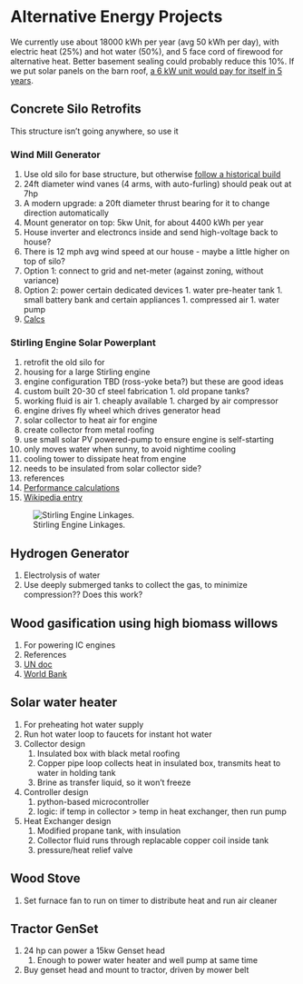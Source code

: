 

# Alternative Energy Projects

We currently use about 18000 kWh per year (avg 50 kWh per day), with electric heat (25%) and hot water (50%), and 5 face cord of firewood for alternative heat. Better basement sealing could probably reduce this 10%. If we put solar panels on the barn roof, [a 6 kW unit would pay for itself in 5 years](https://docs.google.com/spreadsheets/d/189Td1nhGW3Vrj0CtqKAWVy8kJlys1NEx5la_6wacGrw/edit#gid=1167446425).

##  Concrete Silo Retrofits 
This structure isn't going anywhere, so use it

###  Wind Mill Generator 
1. Use old silo for base structure, but otherwise [follow a historical build](http://www.yorktown-windmill.org/)
  1. 24ft diameter wind vanes (4 arms, with auto-furling) should peak out at 7hp
  1. A modern upgrade: a 20ft diameter thrust bearing for it to change direction automatically
1. Mount generator on top: 5kw Unit, for about 4400 kWh per year
  1. House inverter and electroncs inside and send high-voltage back to house?
  1. There is 12 mph avg wind speed at our house - maybe a little higher on top of silo?
  1. Option 1: connect to grid and net-meter (against zoning, without variance)
  1. Option 2: power certain dedicated devices
    1. water pre-heater tank
    1. small battery bank and certain appliances
    1. compressed air
    1. water pump
1. [Calcs](http://zebu.uoregon.edu/1996/ph162/l14.html)

###  Stirling Engine Solar Powerplant 
1. retrofit the old silo for
 1. housing for a large Stirling engine
  1. engine configuration TBD (ross-yoke beta?) but these are good ideas
   1. custom built 20-30 cf steel fabrication
    1. old propane tanks?
   1. working fluid is air
    1. cheaply available
    1. charged by air compressor
   1. engine drives fly wheel which drives generator head
 1. solar collector to heat air for engine
  1. create collector from metal roofing
  1. use small solar PV powered-pump to ensure engine is self-starting
   1. only moves water when sunny, to avoid nightime cooling
 1. cooling tower to dissipate heat from engine
  1. needs to be insulated from solar collector side?
 1. references
1. [Performance calculations](http://www.bekkoame.ne.jp/~khirata/academic/simple/simplee.htm)
1. [Wikipedia entry](https://en.wikipedia.org/wiki/Stirling_engine)

![Stirling Engine Linkages.](HappyHippieLifestyle/stirling)

##  Hydrogen Generator 
1. Electrolysis of water
1. Use deeply submerged tanks to collect the gas, to minimize compression?? Does this work?

##  Wood gasification using high biomass willows 
1. For powering IC engines
1. References
1. [UN doc](http://www.fao.org/3/a-t0512e.pdf)
1. [World Bank](http://documents.worldbank.org/curated/en/936651468740985551/Energy-from-biomass-a-review-of-combustion-and-gasification-technologies)

##  Solar water heater 
1. For preheating hot water supply
1. Run hot water loop to faucets for instant hot water
1. Collector design
    1. Insulated box with black metal roofing
    1. Copper pipe loop collects heat in insulated box, transmits heat to water in holding tank
    1. Brine as transfer liquid, so it won't freeze
1. Controller design
    1. python-based microcontroller
    1. logic: if temp in collector > temp in heat exchanger, then run pump
1. Heat Exchanger design
    1. Modified propane tank, with insulation
    1. Collector fluid runs through replacable copper coil inside tank
    1. pressure/heat relief valve

##  Wood Stove 
1. Set furnace fan to run on timer to distribute heat and run air cleaner

##  Tractor GenSet 
1. 24 hp can power a 15kw Genset head
    1. Enough to power water heater and well pump at same time
1. Buy genset head and mount to tractor, driven by mower belt
